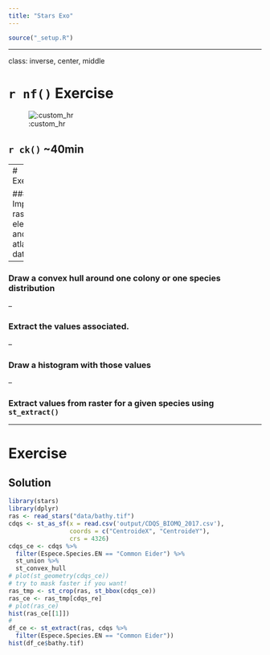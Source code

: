 ```yaml
---
title: "Stars Exo"
---
```



```r
source("_setup.R")
```

---

class: inverse, center, middle

# `r nf()` Exercise

![:custom_hr]()

## `r ck()` ~40min


---
# Exercise

### Import a raster of elevation and the atlas data 

--

### Draw a convex hull around one colony or one species distribution

--

### Extract the values associated.

--

### Draw a histogram with those values 

--

### Extract values from raster for a given species using `st_extract()`



---

# Exercise

## Solution

```R
library(stars)
library(dplyr)
ras <- read_stars("data/bathy.tif")
cdqs <- st_as_sf(x = read.csv('output/CDQS_BIOMQ_2017.csv'),
                 coords = c("CentroideX", "CentroideY"),
                 crs = 4326)
cdqs_ce <- cdqs %>% 
  filter(Espece.Species.EN == "Common Eider") %>% 
  st_union %>%
  st_convex_hull
# plot(st_geometry(cdqs_ce))
# try to mask faster if you want! 
ras_tmp <- st_crop(ras, st_bbox(cdqs_ce))
ras_ce <- ras_tmp[cdqs_re]
# plot(ras_ce)
hist(ras_ce[[1]])
#
df_ce <- st_extract(ras, cdqs %>% 
  filter(Espece.Species.EN == "Common Eider"))
hist(df_ce$bathy.tif)
```

